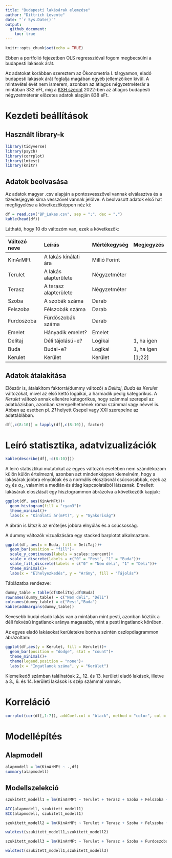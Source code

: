 ```yaml
---
title: "Budapesti lakásárak elemzése"
author: "Dittrich Levente"
date: "`r Sys.Date()`"
output: 
  github_document:
    toc: true
---
```


```r
knitr::opts_chunk$set(echo = TRUE)
```

Ebben a portfolió fejezetben OLS regresszióval fogom megbecsülni a budapesti lakások árát.

Az adatokat korábban szereztem az Ökonometria I. tárgyamon, eladó budapesti lakások árát foglalja magában egyéb jellemzőiken kívül. A mintavétel évét nem ismerem, azonban az átlagos négyzetméterár a mintában 332 eFt, míg a [KSH szerint](https://www.ksh.hu/stadat_files/lak/hu/lak0025.html) 2022-ben az átlagos budapesti négyzetméterár előzetes adatok alapján 838 eFt.

# Kezdeti beállítások

## Használt library-k

```r
library(tidyverse)
library(psych)
library(corrplot)
library(lmtest)
library(knitr)
```

## Adatok beolvasása

Az adatok magyar .csv alapján a pontosvesszővel vannak elválasztva és a tizedesjegyek sima vesszővel vannak jelölve. A beolvasott adatok első hat megfigyelése a következőképpen néz ki: 
```r
df = read.csv("BP_Lakas.csv", sep = ";", dec = ",")
kable(head(df))
```

Látható, hogy 10 db változóm van, ezek a következők:

| Változó neve | Leírás                | Mértékegység  | Megjegyzés |
|:-------------|:----------------------|:--------------|:-----------|
| KinArMFt     | A lakás kínálati ára  | Millió Forint |            |
| Terulet      | A lakás alapterülete  | Négyzetméter  |            |
| Terasz       | A terasz alapterülete | Négyzetméter  |            |
| Szoba        | A szobák száma        | Darab         |            |
| Felszoba     | Félszobák száma       | Darab         |            |
| Furdoszoba   | Fürdőszobák száma     | Darab         |            |
| Emelet       | Hányadik emelet?      | Emelet        |            |
| Delitaj      | Déli tájolású-e?      | Logikai       | 1, ha igen |
| Buda         | Budai-e?              | Logikai       | 1, ha igen |
| Kerulet      | Kerület               | Kerület       | [1;22]     |

## Adatok átalakítása

Először is, átalakítom faktorrá(dummy változó) a *Delitaj*, *Buda* és *Kerulet* változókat, mivel az első kettő logaikai, a harmadik pedig kategorikus. A *Kerulet* változó annak ellenére kategorikus, hogy számmal szerepel az adatbázisban, azonban szerepelhetnének római számmal vagy névvel is. Abban az esetben pl. *21* helyett Csepel vagy XXI szerepelne az adattáblában.

```r
df[,c(8:10)] = lapply(df[,c(8:10)], factor)
```

# Leíró statisztika, adatvizualizációk

```r
kable(describe(df[,-c(8:10)]))
```

A leíró statisztikai mutatókat az egyes változók esetében nem szándékozom külön külön értelmezni, azonban azt mindenképpen kiemelném, hogy a lakásárak jobbra elnyúlóak és a normális eloszlásnál csúcsosabbak, ezek az $\alpha_{3}$ és $\alpha_{4}$, valamint a medián és átlag kapcsolatából látszanak. Emellett lakásárak eloszlását egy hisztogrammon ábrázolva a következőtk kapjuk:

```r
ggplot(df, aes(KinArMFt))+
  geom_histogram(fill = "cyan3")+
  theme_minimal()+
  labs(x = "Kínálati ár(mFt)", y = "Gyakoriság")
```

A ábrán is látszik az erőteljes jobbra elnyúlás és a csúcsosság.

A dummy változók vizualizására egy stacked barplotot alkalmaztam. 

```r
ggplot(df, aes(x = Buda, fill = DeliTaj))+
  geom_bar(position = "fill")+
  scale_y_continuous(labels = scales::percent)+
  scale_x_discrete(labels = c("0" = "Pest", "1" = "Buda"))+
  scale_fill_discrete(labels = c("0" = "Nem déli", "1" = "Déli"))+
  theme_minimal()+
  labs(x = "Elhelyezkedés", y = "Arány", fill = "Tájolás")
```

Táblázatba rendezve:

```r
dummy_table = table(df$DeliTaj,df$Buda)
rownames(dummy_table) = c("Nem déli", "Déli")
colnames(dummy_table) = c("Pest","Buda")
kable(addmargins(dummy_table))
```

Kevesebb budai eladó lakás van a mintában mint pesti, azonban köztük a déli fekvésű ingatlanok aránya magasabb, mint a pesti ingatlanok körében.

Az egyes eladó lakásokat kerületekre bontva szintén oszlopdiagrammon ábrázoltam:

```r
ggplot(df,aes(y = Kerulet, fill = Kerulet))+
  geom_bar(position = "dodge", stat = "count")+
  theme_minimal()+
  theme(legend.position = "none")+
  labs(x = "Ingatlanok száma", y = "Kerület")
```

Kiemelkedő számban találhatóak 2., 12. és 13. kerületi eladó lakások, illetve a 3., 6. és 14. kerületi lakások is szép számmal vannak. 

# Korreláció

```r
corrplot(cor(df[,1:7]), addCoef.col = "black", method = "color", col = COL2("BrBG"), diag = F, type = "lower")
```

# Modellépítés

## Alapmodell

```r
alapmodell = lm(KinArMFt ~ .,df)
summary(alapmodell)
```


## Modellszelekció

```r
szukitett_modell1 = lm(KinArMFt ~ Terulet + Terasz + Szoba + Felszoba + Furdoszoba + Emelet + DeliTaj + Buda,df)

AIC(alapmodell, szukitett_modell1)
BIC(alapmodell, szukitett_modell1)
```

```r
szukitett_modell2 = lm(KinArMFt ~ Terulet + Terasz + Szoba + Felszoba + Furdoszoba + DeliTaj + Buda,df)

waldtest(szukitett_modell1,szukitett_modell2)
```

```r
szukitett_modell3 = lm(KinArMFt ~ Terulet + Terasz + Szoba + Furdoszoba + Emelet + DeliTaj + Buda,df)

waldtest(szukitett_modell1,szukitett_modell3)
```
